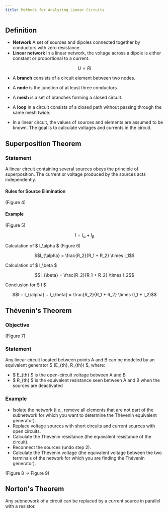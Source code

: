 ```yaml
---
title: Methods for Analyzing Linear Circuits
---
```



## Definition

- **Network** A set of sources and dipoles connected together by conductors with zero resistance.
- **Linear network** In a linear network, the voltage across a dipole is either constant or proportional to a current.

```math
U = R I
```

- A **branch** consists of a circuit element between two nodes.
- A **node** is the junction of at least three conductors.
- A **mesh** is a set of branches forming a closed circuit.
- A **loop** in a circuit consists of a closed path without passing through the same mesh twice.

- In a linear circuit, the values of sources and elements are assumed to be known. The goal is to calculate voltages and currents in the circuit.

## Superposition Theorem

### Statement

A linear circuit containing several sources obeys the principle of superposition.
The current or voltage produced by the sources acts independently.

#### Rules for Source Elimination

(Figure 4)

#### Example

(Figure 5)

```math
I = I_{\alpha} + I_{\beta}
```

<Flexed>
<div>

Calculation of $ I_\alpha $ (Figure 6)

```math
I_{\alpha} = \frac{R_2}{R_1 + R_2} \times I_1
```

</div>
<div>

Calculation of $ I_\beta $

```math
I_{\beta} = \frac{R_2}{R_1 + R_2} \times I_2
```

</div>

</Flexed>

Conclusion for $ I $

```math
I = I_{\alpha} + I_{\beta} = \frac{R_2}{R_1 + R_2} \times (I_1 + I_2)
```

## Thévenin's Theorem

### Objective

(Figure 7)

### Statement

Any linear circuit located between points A and B can be modeled by an equivalent generator $ (E_{th}, R_{th}) $, where:
- $ E_{th} $ is the open-circuit voltage between A and B
- $ R_{th} $ is the equivalent resistance seen between A and B when the sources are deactivated

### Example

- Isolate the network (i.e., remove all elements that are not part of the subnetwork for which you want to determine the Thévenin equivalent generator).
- Replace voltage sources with short circuits and current sources with open circuits.
- Calculate the Thévenin resistance (the equivalent resistance of the circuit).
- Reconnect the sources (undo step 2).
- Calculate the Thévenin voltage (the equivalent voltage between the two terminals of the network for which you are finding the Thévenin generator).

(Figure 8 → Figure 9)


## Norton's Theorem

Any subnetwork of a circuit can be replaced by a current source in parallel with a resistor.

